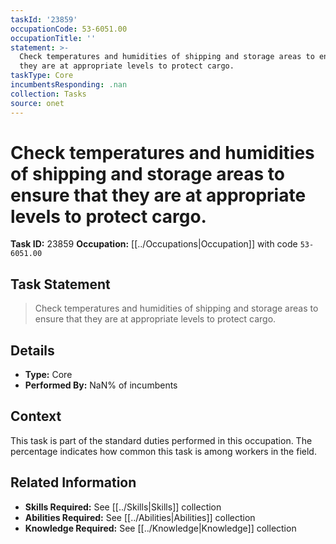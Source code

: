 ```yaml
---
taskId: '23859'
occupationCode: 53-6051.00
occupationTitle: ''
statement: >-
  Check temperatures and humidities of shipping and storage areas to ensure that
  they are at appropriate levels to protect cargo.
taskType: Core
incumbentsResponding: .nan
collection: Tasks
source: onet
---
```

# Check temperatures and humidities of shipping and storage areas to ensure that they are at appropriate levels to protect cargo.

**Task ID:** 23859
**Occupation:** [[../Occupations|Occupation]] with code `53-6051.00`

## Task Statement

> Check temperatures and humidities of shipping and storage areas to ensure that they are at appropriate levels to protect cargo.

## Details

- **Type:** Core
- **Performed By:** NaN% of incumbents

## Context

This task is part of the standard duties performed in this occupation. The percentage indicates how common this task is among workers in the field.

## Related Information

- **Skills Required:** See [[../Skills|Skills]] collection
- **Abilities Required:** See [[../Abilities|Abilities]] collection
- **Knowledge Required:** See [[../Knowledge|Knowledge]] collection
